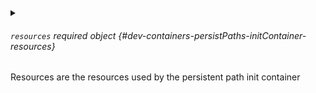 


<details className="config-field" data-expandable="true">
<summary>

###### `resources` <span class="config-field-required" data-required="false">required</span> <span class="config-field-type">object</span> <span class="config-field-default"></span> <span class="config-field-enum"></span> {#dev-containers-persistPaths-initContainer-resources}

Resources are the resources used by the persistent path init container

</summary>

<PartialResources />


</details>
